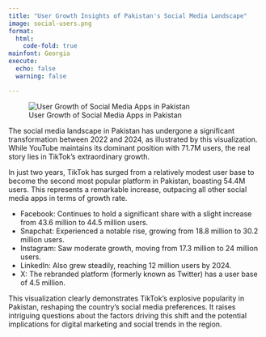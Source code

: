 ```yaml
---
title: "User Growth Insights of Pakistan's Social Media Landscape"
image: social-users.png
format:    
  html:     
    code-fold: true 
mainfont: Georgia
execute:   
  echo: false   
  warning: false

---
```




![User Growth of Social Media Apps in Pakistan ](social-users.png)


The social media landscape in Pakistan has undergone a significant transformation between 2022 and 2024, as illustrated by this visualization. While YouTube maintains its dominant position with 71.7M users, the real story lies in TikTok's extraordinary growth.

In just two years, TikTok has surged from a relatively modest user base to become the second most popular platform in Pakistan, boasting 54.4M users. This represents a remarkable increase, outpacing all other social media apps in terms of growth rate.

- Facebook: Continues to hold a significant share with a slight increase from 43.6 million to 44.5 million users.
- Snapchat: Experienced a notable rise, growing from 18.8 million to 30.2 million users.
- Instagram: Saw moderate growth, moving from 17.3 million to 24 million users.
- LinkedIn: Also grew steadily, reaching 12 million users by 2024.
- X: The rebranded platform (formerly known as Twitter) has a user base of 4.5 million.

This visualization clearly demonstrates TikTok's explosive popularity in Pakistan, reshaping the country's social media preferences. It raises intriguing questions about the factors driving this shift and the potential implications for digital marketing and social trends in the region.